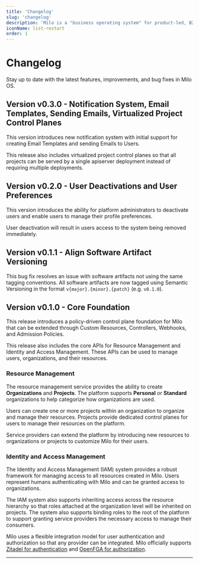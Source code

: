 ```yaml
---
title: 'Changelog'
slug: 'changelog'
description: 'Milo is a "business operating system" for product-led, B2B companies.'
iconName: list-restart
order: 1
---
```


# Changelog

Stay up to date with the latest features, improvements, and bug fixes in Milo
OS.

## Version v0.3.0 - Notification System, Email Templates, Sending Emails, Virtualized Project Control Planes

This version introduces new notification system with initial support for creating Email Templates and sending Emails to Users.

This release also includes virtualized project control planes so that all projects can be served by a single apiserver deployment instead of requiring multiple deployments.

## Version v0.2.0 - User Deactivations and User Preferences

This version introduces the ability for platform administrators to deactivate
users and enable users to manage their profile preferences.

User deactivation will result in users access to the system being removed
immediately.

## Version v0.1.1 - Align Software Artifact Versioning

This bug fix resolves an issue with software artifacts not using the same
tagging conventions. All software artifacts are now tagged using Semantic
Versioning in the format `v{major}.{minor}.{patch}` (e.g. `v0.1.0`).

## Version v0.1.0 - Core Foundation

This release introduces a policy-driven control plane foundation for Milo that
can be extended through Custom Resources, Controllers, Webhooks, and Admission
Policies.

This release also includes the core APIs for Resource Management and Identity
and Access Management. These APIs can be used to manage users, organizations,
and their resources.

### Resource Management

The resource management service provides the ability to create **Organizations**
and **Projects**. The platform supports **Personal** or **Standard**
organizations to help categorize how organizations are used.

Users can create one or more projects within an organization to organize and
manage their resources. Projects provide dedicated control planes for users to
manage their resources on the platform.

Service providers can extend the platform by introducing new resources to
organizations or projects to customize Milo for their users.

### Identity and Access Management

The Identity and Access Management (IAM) system provides a robust framework for
managing access to all resources created in Milo. Users represent humans
authenticating with Milo and can be granted access to organizations.

The IAM system also supports inheriting access across the resource hierarchy so
that roles attached at the organization level will be inherited on projects. The
system also supports binding roles to the root of the platform to support
granting service providers the necessary access to manage their consumers.

Milo uses a flexible integration model for user authentication and authorization
so that any provider can be integrated. Milo officially supports [Zitadel for
authentication](https://github.com/datum-cloud/auth-provider-zitadel) and
[OpenFGA for
authorization](https://github.com/datum-cloud/auth-provider-openfga).

---

